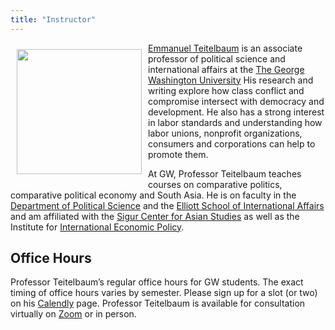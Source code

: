 ---
title: "Instructor"
---

![](images/teitelbaum2.jpg){style="float:left;padding: 10px 10px 10px 10px;" fig-alt="Headshot of Professor Teitelbaum" width="200"}

[Emmanuel Teitelbaum](https://www.emmanuelteitelbaum.com/) is an associate professor of political science and international affairs at the [The George Washington University](https://www.gwu.edu/) His research and writing explore how class conflict and compromise intersect with democracy and development. He also has a strong interest in labor standards and understanding how labor unions, nonprofit organizations, consumers and corporations can help to promote them.

At GW, Professor Teitelbaum teaches courses on comparative politics, comparative political economy and South Asia. He is on faculty in the [Department of Political Science](https://politicalscience.columbian.gwu.edu/) and the [Elliott School of International Affairs](https://elliott.gwu.edu/) and am affiliated with the [Sigur Center for Asian Studies](https://sigur.elliott.gwu.edu/) as well as the Institute for [International Economic Policy](https://iiep.gwu.edu/).

## Office Hours

Professor Teitelbaum's regular office hours for GW students. The exact timing of office hours varies by semester. Please sign up for a slot (or two) on his [Calendly](https://calendly.com/emmanuel-teitelbaum) page. Professor Teitelbaum is available for consultation virtually on [Zoom](https://gwu-edu.zoom.us/my/emmanuel.teitelbaum) or in person.
